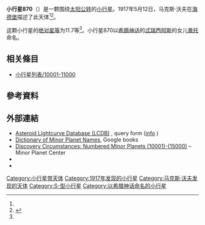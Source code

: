 {{Infobox planet
 | minorplanet     = yes
 | name            = 870 Manto
 | background      = #D6D6D6
 | image = 
 | image_size      = 
 | caption         =
 | discovery_ref   =  <ref name="MPC-object" />
 | discoverer      = [[马克斯·沃夫|马克斯·沃夫]]
 | discovery_site  = [[海德堡|海德堡]]
 | discovered      = 1917年5月12日
 | mpc_name        = 870 Manto
 | alt_names       = 870 Manto
 | pronounced      = 
 | named_after     = <ref name="MPC-object" />
 | mp_category     = [[主帶小行星|主帶小行星]] <ref name="MPC-object" /><ref name="jpldata" />
 | orbit_ref       = <ref name="a">[http://ssd.jpl.nasa.gov/sbdb.cgi?sstr=870 870] {{Wayback|url=http://ssd.jpl.nasa.gov/sbdb.cgi?sstr=870 |date=20210720031400 }}，小行星數據庫瀏覽器（JPL Small-Body Database Browser）－[[美国国家航空航天局|美国国家航空航天局]]喷气推进实验室</ref>
 | epoch           = 2019-04-27.0（[[儒略日|JD]] 2458600.5）
 | uncertainty     = 0
 | observation_arc = 
 | aphelion = {{convert|2.937|AU|km|3|abbr=on|lk=out}}
 | perihelion      = {{convert|1.7062170|AU|km|3|abbr=on}}
 | semimajor       = 2.3213852
 | eccentricity    = 0.2650005
 | period          = 3.54[[儒略年|yr]]
 | mean_anomaly    = 232.33929[[度|°]]
 | mean_motion     = {{Deg2DMS|0.27866540|sup=ms}} / day
 | inclination     = 6.19241
 | asc_node        = 120.80258°
 | arg_peri        = 196.97137
 | mean_diameter   = 
 | rotation        = 
 | albedo          =
 | spectral_type   =
 | abs_magnitude   = 11.7<ref name="jpldata" />
}}
'''小行星870'''（{{lang-en|870 Manto}}）是一颗围绕[[太阳|太阳]][[公转|公转]]的[[小行星|小行星]]。1917年5月12日，马克斯·沃夫在[[海德堡|海德堡]]描述了此天体<ref name="a" /><ref>{{cite news|title=小行星列表|url=http://cfa-www.harvard.edu/iau/lists/NumberedMPs.txt|accessdate=2018-10-19|newspaper=哈佛大学|archive-date=2008-05-17|archive-url=https://web.archive.org/web/20080517010638/http://cfa-www.harvard.edu/iau/lists/NumberedMPs.txt|dead-url=no}}</ref>。

这颗小行星的[[绝对星等|绝对星等]]为11.7等<ref name="a" />。小行星870以[[希腊神话|希腊神话]]的[[忒瑞西阿斯|忒瑞西阿斯]]的女儿[[曼托|曼托]]命名。

== 相关條目 ==
*[[小行星列表/10001-11000|小行星列表/10001-11000]]

== 參考資料 ==
{{reflist|refs=

<ref name="jpldata">{{cite web
  |type       = 2018-01-26 last obs.
  |title      = JPL Small-Body Database Browser:870 Manto-870 Manto
  |url        = https://ssd.jpl.nasa.gov/sbdb.cgi?sstr=870
  |publisher  = [[Jet_Propulsion_Laboratory|Jet Propulsion Laboratory]]
  |accessdate = 28 March 2018}}</ref>

<ref name="MPC-object">{{cite web
  |title      = 870 Manto
  |work      = Minor Planet Center
  |url      = https://www.minorplanetcenter.net/db_search/show_object?object_id=870
  |accessdate      = 28 March 2018
  |archive-date      = 2016-03-04
  |archive-url      = https://web.archive.org/web/20160304132935/http://minorplanetcenter.net/db_search/show_object?object_id=870
  |dead-url      = no
  }}</ref>

}}

==  外部連結 ==
* [http://www.minorplanet.info/PHP/lcdbsummaryquery.php Asteroid Lightcurve Database (LCDB)] {{Wayback|url=http://www.minorplanet.info/PHP/lcdbsummaryquery.php |date=20171210173955 }}, query form ([http://www.minorplanet.info/lightcurvedatabase.html info] {{Wayback|url=http://www.minorplanet.info/lightcurvedatabase.html |date=20171216050541 }})
* [https://books.google.com/books?id=aeAg1X7afOoC&pg Dictionary of Minor Planet Names], Google books
* [http://www.minorplanetcenter.net/iau/lists/NumberedMPs010001.html Discovery Circumstances: Numbered Minor Planets (10001)-(15000)] {{Wayback|url=http://www.minorplanetcenter.net/iau/lists/NumberedMPs010001.html |date=20180612162317 }} – Minor Planet Center
* {{AstDys|870}}
* {{JPL small body}}

{{Minor Planet Number|[[小行星869|小行星869]]|[[小行星871|小行星871]]}}
{{小天体}}

[[Category:小行星带天体|Category:小行星带天体]]
[[Category:1917年发现的小行星|Category:1917年发现的小行星]]
[[Category:马克斯·沃夫发现的天体|Category:马克斯·沃夫发现的天体]]
[[Category:S-型小行星|Category:S-型小行星]]
[[Category:以希腊神话命名的小行星|Category:以希腊神话命名的小行星]]
